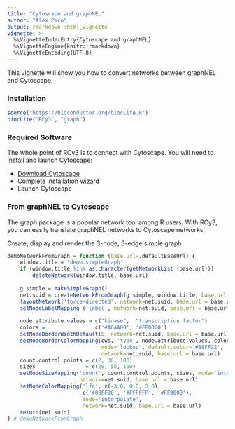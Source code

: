```yaml
---
title: "Cytoscape and graphNEL"
author: "Alex Pico"
output: rmarkdown::html_vignette
vignette: >
  %\VignetteIndexEntry{Cytoscape and graphNEL}
  %\VignetteEngine{knitr::rmarkdown}
  %\VignetteEncoding{UTF-8}
---
```


This vignette will show you how to convert networks between graphNEL and Cytoscape.

### Installation
```r
source("https://bioconductor.org/biocLite.R")
biocLite("RCy3", "graph")
```

### Required Software
The whole point of RCy3 is to connect with Cytoscape. You will need to install and launch Cytoscape: 

* [Download Cytoscape](http://www.cytoscape.org/download.php) 
* Complete installation wizard
* Launch Cytoscape 

### From graphNEL to Cytoscape
The graph package is a popular network tool among R users. With RCy3, you can easily translate graphNEL networks to Cytoscape networks!

Create, display and render the 3-node, 3-edge simple graph
```r
demoNetworkFromGraph = function (base.url=.defaultBaseUrl) {
    window.title = 'demo.simpleGraph'
    if (window.title %in% as.character(getNetworkList (base.url)))
        deleteNetwork(window.title, base.url)
    
    g.simple = makeSimpleGraph()
    net.suid = createNetworkFromGraph(g.simple, window.title, base.url = base.url)
    layoutNetwork('force-directed', network=net.suid, base.url = base.url)
    setNodeLabelMapping ('label', network=net.suid, base.url = base.url)
    
    node.attribute.values = c("kinase",  "transcription factor")
    colors =                c('#A0AA00', '#FF0000')
    setNodeBorderWidthDefault(5, network=net.suid, base.url = base.url)
    setNodeBorderColorMapping(cws, 'type', node.attribute.values, colors, 
                              mode='lookup', default.color='#88FF22', 
                              network=net.suid, base.url = base.url)
    count.control.points = c(2, 30, 100)
    sizes                = c(20, 50, 100)
    setNodeSizeMapping('count', count.control.points, sizes, mode='interpolate',
                       network=net.suid, base.url = base.url)
    setNodeColorMapping('lfc', c(-3.0, 0.0, 3.0), 
                        c('#00FF00', '#FFFFFF', '#FF0000'), 
                        mode='interpolate',
                        network=net.suid, base.url = base.url)
    return(net.suid)
} # demoNetworkFromGraph
```

